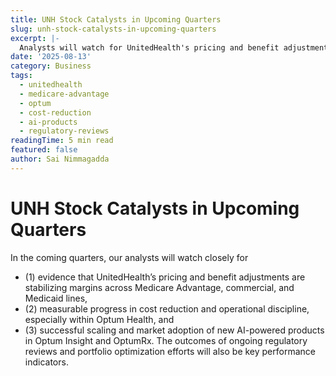 ```yaml
---
title: UNH Stock Catalysts in Upcoming Quarters
slug: unh-stock-catalysts-in-upcoming-quarters
excerpt: |-
  Analysts will watch for UnitedHealth's pricing and benefit adjustments, cost reduction, and new AI-powered products as key catalysts in upcoming quarters.
date: '2025-08-13'
category: Business
tags:
  - unitedhealth
  - medicare-advantage
  - optum
  - cost-reduction
  - ai-products
  - regulatory-reviews
readingTime: 5 min read
featured: false
author: Sai Nimmagadda
---
```

# UNH Stock Catalysts in Upcoming Quarters

In the coming quarters, our analysts will watch closely for

- (1) evidence that UnitedHealth’s pricing and benefit adjustments are stabilizing margins across Medicare Advantage, commercial, and Medicaid lines,
- (2) measurable progress in cost reduction and operational discipline, especially within Optum Health, and
- (3) successful scaling and market adoption of new AI-powered products in Optum Insight and OptumRx. The outcomes of ongoing regulatory reviews and portfolio optimization efforts will also be key performance indicators.

